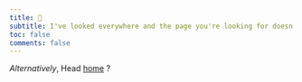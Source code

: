 ```yaml
---
title: 👀
subtitle: I've looked everywhere and the page you're looking for doesn't exist (yet?). 🙍
toc: false
comments: false
---
```


_Alternatively_, Head [home](index.qmd) ?